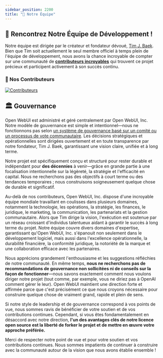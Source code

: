 ```yaml
---
sidebar_position: 2200
title: "👥 Notre Équipe"
---
```



<TopBanners />

## 🌟 Rencontrez Notre Équipe de Développement !

Notre équipe est dirigée par le créateur et fondateur dévoué, [Tim J. Baek](https://github.com/tjbck). Bien que Tim soit actuellement le seul membre officiel à temps plein de l'équipe de développement, nous avons la chance incroyable de compter sur une communauté de **[contributeurs incroyables](https://github.com/open-webui/open-webui/graphs/contributors)** qui trouvent ce projet précieux et participent activement à son succès continu.

### 💓 Nos Contributeurs

<a href="https://github.com/open-webui/open-webui/graphs/contributors">
  <img
    src="https://contrib.rocks/image?repo=open-webui/open-webui"
    alt="Contributeurs"
  />
</a>

## 🏛️ Gouvernance

Open WebUI est administré et géré centralement par Open WebUI, Inc. Notre modèle de gouvernance est simple et intentionnel—nous ne fonctionnons pas selon [un système de gouvernance basé sur un comité ou un processus de vote communautaire](https://www.reddit.com/r/OpenWebUI/comments/1ijkh6m/comment/mbf0yhm/). Les décisions stratégiques et opérationnelles sont dirigées ouvertement et en toute transparence par notre fondateur, Tim J. Baek, garantissant une vision claire, unifiée et à long terme.

Notre projet est spécifiquement conçu et structuré pour rester durable et indépendant pour **des décennies** à venir—grâce en grande partie à une focalisation intentionnelle sur la légèreté, la stratégie et l'efficacité en capital. Nous ne recherchons pas des objectifs à court terme ou des tendances temporaires ; nous construisons soigneusement quelque chose de durable et significatif.

Au-delà de nos contributeurs, Open WebUI, Inc. dispose d'une incroyable équipe mondiale travaillant en coulisses dans plusieurs domaines, notamment la technologie, les opérations, la stratégie, les finances, le juridique, le marketing, la communication, les partenariats et la gestion communautaire. Alors que Tim dirige la vision, l'exécution est soutenue par un réseau croissant d'individus talentueux aidant à garantir le succès à long terme du projet. Notre équipe couvre divers domaines d'expertise, garantissant qu'Open WebUI, Inc. s'épanouit non seulement dans le développement logiciel, mais aussi dans l'excellence opérationnelle, la durabilité financière, la conformité juridique, la notoriété de la marque et une collaboration efficace avec les partenaires.

Nous apprécions grandement l'enthousiasme et les suggestions réfléchies de notre communauté. En même temps, **nous ne recherchons pas de recommandations de gouvernance non sollicitées ni de conseils sur la façon de fonctionner**—nous savons exactement comment nous voulons diriger notre projet (tout comme, par exemple, vous ne diriez pas à OpenAI comment gérer le leur). Open WebUI maintient une direction forte et affirmée parce que c'est précisément ce que nous croyons nécessaire pour construire quelque chose de vraiment grand, rapide et plein de sens.

Si notre style de leadership et de gouvernance correspond à vos points de vue, nous sommes ravis de bénéficier de votre soutien et de vos contributions continues. Cependant, si vous êtes fondamentalement en désaccord avec notre direction, **l'un des avantages clés de notre licence open source est la liberté de forker le projet et de mettre en œuvre votre approche préférée.**

Merci de respecter notre point de vue et pour votre soutien et vos contributions continues. Nous sommes impatients de continuer à construire avec la communauté autour de la vision que nous avons établie ensemble !

